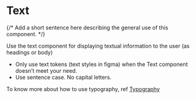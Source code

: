 

<Meta of={TextStories} />

# Text

{/* Add a short sentence here describing the general use of this component. */}

<Canvas of={TextStories.TextStory} />

Use the text component for displaying textual information to the user (as headings or body)

- Only use text tokens (text styles in figma) when the Text component doesn’t meet your need.
- Use sentence case. No capital letters.

To know more about how to use typography, ref [Typography](?path=/story/design-system-text--text-story)
